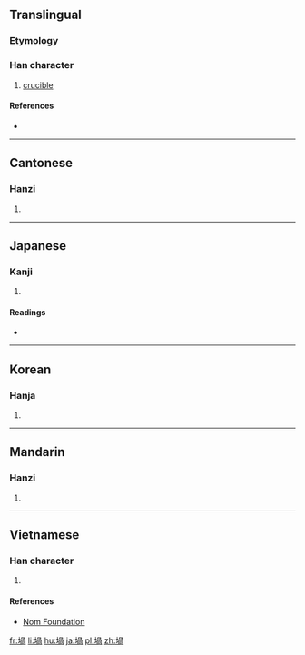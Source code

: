 {{also|埚}}
==Translingual==

===Etymology===
{{Han compound|土|咼|c1=s|c2=p|t1=earth|ls=psc}}

===Han character===
{{Han char|rn=32|rad=土|as=09|sn=12|four=4712<sub>7</sub>|canj=土月月口 (GBBR)|ids=⿰[[土]][[咼]]}}

# [[crucible]]

====References====
* {{Han ref|kx=0233.080|dkj=05247|dj=0470.260|hdz=10454.010|uh=581D|ud=22557|bh=B3FA|bd=46074}}

----

==Cantonese==

===Hanzi===
{{yue-hanzi|jyut=wo1|y=wo1|sim=埚}}

# {{defn|lang=yue|sort=土09}}

----

==Japanese==

===Kanji===
{{ja-kanji|grade=|rs=土09}}

# {{defn|lang=ja|sort=土09}}

====Readings====
* {{ja-readings|on=[[か]] (ka)|kun=[[るつぼ]] (rutsubo)}}

----

==Korean==

===Hanja===
{{ko-hanja|hangeul=과|rv=gwa|mr=kwa}}

# {{defn|lang=ko|sort=土09}}

----

==Mandarin==

===Hanzi===
{{cmn-hanzi|sim=埚|pin=[[guō]] ([[guo1]])|wg=kuo<sup>1</sup>}}

# {{defn|lang=cmn|sort=土09}}

----

==Vietnamese==

===Han character===
{{vi-hantu|[[qua]]|rs=土09}}

# {{defn|lang=vi|sort=土09}}

====References====
*[http://nomfoundation.org/common/nom_details.php?codepoint=581d Nom Foundation]

[[fr:堝]]
[[li:堝]]
[[hu:堝]]
[[ja:堝]]
[[pl:堝]]
[[zh:堝]]